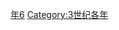 {{Catnav|頁面分類|历史|歷史時代|年|3世纪各年}}
{{Commons category|286}}

[[Category:280年代|年6]]
[[Category:3世纪各年|Category:3世纪各年]]